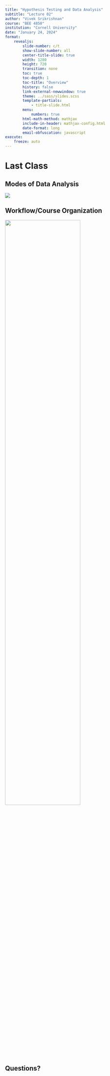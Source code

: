 ```yaml
---
title: "Hypothesis Testing and Data Analysis"
subtitle: "Lecture 02"
author: "Vivek Srikrishnan"
course: "BEE 4850"
institution: "Cornell University"
date: "January 24, 2024"
format:
    revealjs:
        slide-number: c/t
        show-slide-number: all
        center-title-slide: true
        width: 1280
        height: 720
        transition: none
        toc: true
        toc-depth: 1
        toc-title: "Overview"
        history: false
        link-external-newwindow: true
        theme: ../sass/slides.scss
        template-partials:
            - title-slide.html
        menu:
            numbers: true
        html-math-method: mathjax
        include-in-header: mathjax-config.html
        date-format: long
        email-obfuscation: javascript
execute:
    freeze: auto
---
```


# Last Class

## Modes of Data Analysis

::: {.center}
![](figures/data_settings.png)
:::

## Workflow/Course Organization

::: {.center}
![](figures/course_overview.png){width=70%}
:::

## Questions?

